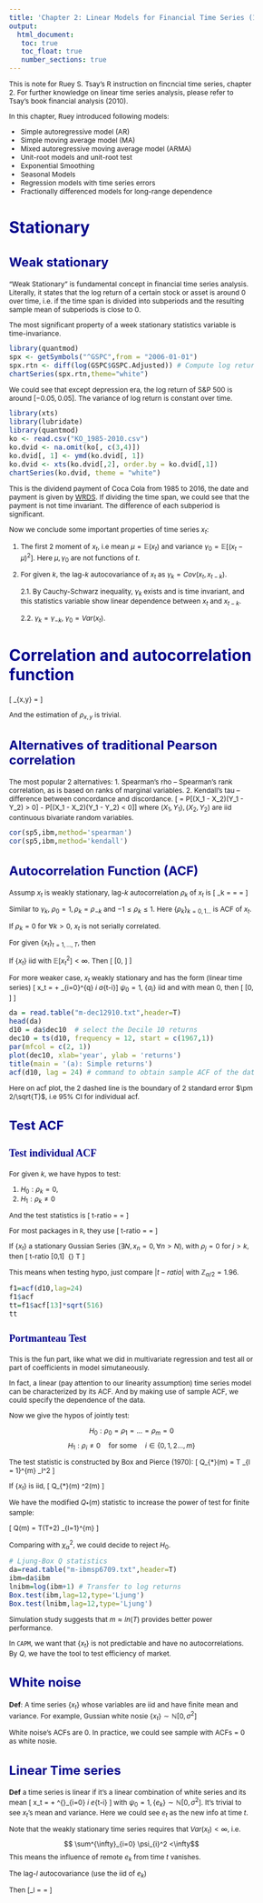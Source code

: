 ```yaml
---
title: 'Chapter 2: Linear Models for Financial Time Series (1)'
output: 
  html_document:
   toc: true
   toc_float: true
   number_sections: true
---
```


<style type="text/css">

body{ /* Normal  */
      font-size: 12px;
  }
td {  /* Table  */
  font-size: 8px;
}
h1.title {
  font-size: 38px;
  color: DarkRed;
}
h1 { /* Header 1 */
  font-size: 28px;
  color: DarkBlue;
}
h2 { /* Header 2 */
    font-size: 22px;
  color: DarkBlue;
}
h3 { /* Header 3 */
  font-size: 18px;
  font-family: "Times New Roman", Times, serif;
  color: DarkBlue;
}
code.r{ /* Code block */
    font-size: 12px;
}
pre { /* Code block - determines code spacing between lines */
    font-size: 14px;
}
</style>



This is note for Ruey S. Tsay's R instruction on fincncial time series, chapter 2. For further knowledge on linear time series analysis, please refer to Tsay's book financial analysis (2010).

In this chapter, Ruey introduced following models:

- Simple autoregressive model (AR)
- Simple moving average model (MA)
- Mixed autoregressive moving average model (ARMA)
- Unit-root models and unit-root test
- Exponential Smoothing
- Seasonal Models
- Regression models with time series errors
- Fractionally differenced models for long-range dependence

# Stationary

## Weak stationary

"Weak Stationary" is fundamental concept in financial time series analysis. Literally, it states that the log return of a certain stock or asset is around 0 over time, i.e. if the time span is divided into subperiods and the resulting sample mean of subperiods is close to 0.

The most significant property of a week stationary statistics variable is time-invariance.

```r
library(quantmod)
spx <- getSymbols("^GSPC",from = "2006-01-01")
spx.rtn <- diff(log(GSPC$GSPC.Adjusted)) # Compute log returns
chartSeries(spx.rtn,theme="white")
```

We could see that except depression era, the log return of S&P 500 is around $[-0.05, 0.05]$. The variance of log return is constant over time.

```r
library(xts)
library(lubridate)
library(quantmod)
ko <- read.csv("KO_1985-2010.csv")
ko.dvid <- na.omit(ko[, c(3,4)])
ko.dvid[, 1] <- ymd(ko.dvid[, 1])
ko.dvid <- xts(ko.dvid[,2], order.by = ko.dvid[,1])
chartSeries(ko.dvid, theme = "white")
```

This is the dividend payment of Coca Cola from 1985 to 2016, the date and payment is given by [WRDS](https://wrds-web.wharton.upenn.edu/wrds/index.cfm). If dividing the time span, we could see that the payment is not time invariant. The difference of each subperiod is significant.

Now we conclude some important properties of time series $x_t$:

1. The first 2 moment of $x_t$, i.e mean $\mu = \mathbb{E}(x_t)$ and variance $\gamma_0 = \mathbb{E}[(x_t - \mu)^2]$. Here $\mu, \gamma_0$ are not functions of $t$.

2. For given $k$, the lag-$k$ autocovariance of $x_t$ as $\gamma_k = Cov(x_t, x_{t-k})$.

    2.1. By Cauchy-Schwarz inequality, $\gamma_k$ exists and is time invariant, and this statistics variable show linear dependence between $x_t$ and $x_{t-k}$.
  
    2.2. $\gamma_k = \gamma_{-k}$, $\gamma_0 = Var(x_t)$.

# Correlation and autocorrelation function

\[ \rho_{x,y} = \frac{Cov(x,y)}{\sqrt{Var(x)\cdot Var(y)}}  \]

And the estimation of $\rho_{x,y}$ is trivial.

## Alternatives of traditional Pearson correlation

The most popular 2 alternatives:
1. Spearman's rho -- Spearman's rank correlation, as is based on ranks of marginal variables.
2. Kendall's tau -- difference between concordance and discordance.
\[ \tau = P[(X_1 - X_2)(Y_1 - Y_2) > 0] - P[(X_1 - X_2)(Y_1 - Y_2) < 0]\]
where $(X_1, Y_1), (X_2, Y_2)$ are iid continuous bivariate random variables.

```r
cor(sp5,ibm,method='spearman')
cor(sp5,ibm,method='kendall')
```


## Autocorrelation Function (ACF)

Assump $x_t$ is weakly stationary, lag-$k$ autocorrelation $\rho_k$ of $x_t$ is 
\[ \rho_k = \frac{Cov(x_t, x_{t-k})}{\sqrt{Var(x_t) Var(x_{t-k})}} = \frac{Cov(x_t, x_{t-k})}{Var(x_t)} = \frac{\gamma_k}{\gamma_0} \]

Similar to $\gamma_k$, $\rho_0 = 1, \rho_k = \rho_{-k}$ and $-1 \leq \rho_k \leq 1$. Here $\{\rho_k\}_{k=0,1\dots}$ is ACF of $x_t$.

If $\rho_k = 0$ for $\forall k>0$, $x_t$ is not serially correlated.

For given $\{x_t\}_{t=1,\dots,T}$, then
\begin{align*}
  \bar{x} &= \frac{1}{T}\sum^{T}_{1} x_t\\
  \hat{\rho_0} &= \frac{\sum_{t=2}^{T}(x_t-\bar{x})(x_{t-1}-\bar{x})}{\sum_{t=1}^{T}(x_t - \bar{x})^2}\\
  \hat{\rho_k} &= \frac{\sum_{t=k+1}^{T}(x_t-\bar{x})(x_{t-k}-\bar{x})}{\sum_{t=1}^{T}(x_t - \bar{x})^2} \quad 0\leq k<T-1
\end{align*}

If $\{x_t\}$ iid with $\mathbb{E}[x_t^2]<\infty$. Then
\[ \hat{\rho_k} \longrightarrow \mathbf{N}[0, \frac{1}{T} ] \quad \text{asymptotically}\]

For more weaker case, $x_t$ weakly stationary and has the form (linear time series)
\[ x_t = \mu + \sum_{i=0}^{q} \psi_i a_{t-i}\]
$\psi_0 =1$, $\{a_i\}$ iid and with mean 0, then
\[ \hat{\rho_k} \longrightarrow \mathbf{N}[0, \frac{1+2\sum_{i=1}^{k-1}\rho_i^2}{T} ] \quad \text{asymptotically}\]

```r
da = read.table("m-dec12910.txt",header=T)
head(da)
d10 = da$dec10  # select the Decile 10 returns
dec10 = ts(d10, frequency = 12, start = c(1967,1)) 
par(mfcol = c(2, 1))
plot(dec10, xlab='year', ylab = 'returns')
title(main = '(a): Simple returns')
acf(d10, lag = 24) # command to obtain sample ACF of the data
```

Here on acf plot, the 2 dashed line is the boundary of 2 standard error $\pm 2/\sqrt{T}$, i.e 95% CI for individual acf.

## Test ACF

### Test individual ACF

For given $k$, we have hypos to test:

1. $H_0 : \rho_k = 0$,
2. $H_1 : \rho_k \neq 0$

And the test statistics is
\[ 
  t-ratio = \frac{\hat{\rho_k}}{\sqrt{(1+2\sum_{i=1}^{k-1}\hat{\rho}_i^2)/T}} =  \frac{\hat{\rho_k} \sqrt{T}}{\sqrt{1+2\sum_{i=1}^{k-1}\hat{\rho}_i^2}}\]
  
For most packages in `R`, they use
\[
  t-ratio = \frac{\hat{\rho_k}}{\sqrt{1/T}} = \hat{\rho_k}\sqrt{T}
\]

If $\{x_t\}$ a stationary Gussian Series ($\exists N, x_n = 0, \forall n>N$), with $\rho_j =0$ for $j>k$, then
\[ t-ratio \longrightarrow \mathbf{N}[0,1] \quad \text{as} \ {} T \rightarrow \infty \]

This means when testing hypo, just compare $|t-ratio|$ with $\mathbb{Z}_{\alpha/2} = 1.96$.

```r
f1=acf(d10,lag=24)
f1$acf
tt=f1$acf[13]*sqrt(516)
tt
```

### Portmanteau Test

This is the fun part, like what we did in multivariate regression and test all or part of coefficients in model simutaneously.

In fact, a linear (pay attention to our linearity assumption) time series model can be characterized by its ACF. And by making use of sample ACF, we could specify the dependence of the data.

Now we give the hypos of jointly test:

$$ H_0 : \rho_0 = \rho_1 = ... = \rho_m = 0$$
$$H_1 : \rho_i \neq 0 \quad \text{for some}\quad i \in \{0,1,2...,m\}$$



The test statistic is constructed by Box and Pierce (1970):
\[ Q_{*}(m) = T \sum_{l = 1}^{m} \hat{\rho}_l^2 \]

If $\{ x_t \}$ is iid, 
\[ Q_{*}(m) \longrightarrow \chi^2(m) \quad \text{asymptotically} \]

We have the modified $Q_{*}(m)$ statistic to increase the power of test for finite sample:

\[ Q(m) = T(T+2) \sum_{l=1}^{m} \frac{\hat{\rho}^2_l}{T-l}  \]

Comparing with $\chi^2_{\alpha}$, we could decide to reject $H_0$.

```r
# Ljung-Box Q statistics
da=read.table("m-ibmsp6709.txt",header=T)
ibm=da$ibm
lnibm=log(ibm+1) # Transfer to log returns
Box.test(ibm,lag=12,type='Ljung')
Box.test(lnibm,lag=12,type='Ljung')
```

Simulation study suggests that $m \approx ln(T)$ provides better power performance.

In `CAPM`, we want that $\{x_t\}$ is not predictable and have no autocorrelations. By $Q$, we have the tool to test efficiency of market.

## White noise

**Def**: A time series $\{x_t\}$ whose variables are iid and have finite mean and variance. For example, Gussian white nosie $\{x_t\} \sim \mathbb{N}[0,\sigma^2]$

White noise's ACFs are 0. In practice, we could see sample with ACFs = 0 as white nosie.

## Linear Time series

**Def** a time series is linear if it's a linear combination of white series and its mean
\[ x_t = \mu + \sum^{\infty}_{i=0} \psi_i e_{t-i} \]
with $\psi_0 = 1, \{e_k\} \sim \mathbb{N}[0,\sigma^2]$. It's trivial to see $x_t$'s mean and variance. Here we could see $e_t$ as the new info at time $t$.

Note that the weakly stationary time series requires that $Var(x_t) < \infty$, i.e. 
$$ \sum^{\infty}_{i=0} \psi_{i}^2 <\infty$$
This means the influence of remote $e_k$ from time $t$ vanishes.

The lag-$l$ autocovariance (use the iid of $e_k$)
\begin{align*}
  \gamma_l &= Cov(x_t, x_{t-l}) \\
  &= \mathbf{E} \big[ (\sum^{\infty}_{i=0} \psi_i e_{t-i})(\sum^{\infty}_{j=0} \psi_j e_{t-i-l})\Big] \\
  &= \mathbf{E}(\sum_{i,j=0}^{\infty} \psi_i \psi_j e_{t-i} e_{t-j-l})\\
  &= \sigma^2 \sum_{j=0}^{\infty} \psi_j \psi_{j+l}
\end{align*}

Then 
\[\rho_l = \frac{\gamma_l}{\gamma_0} = \frac{ \sum_{i=0}^{\infty} \psi_i \psi_{i+l} }{ \sum_{i=0}^{\infty} \psi_i^2} \]


  



